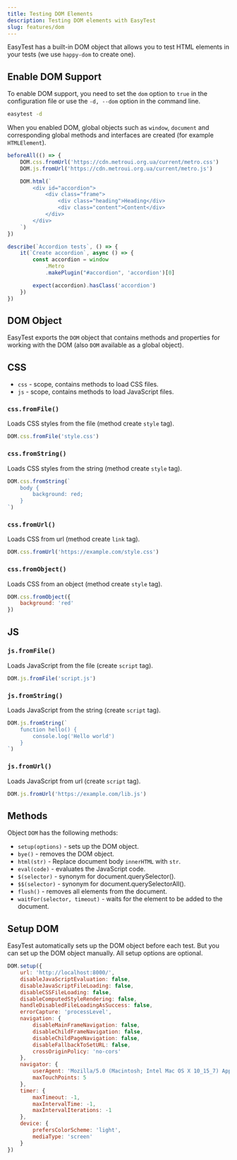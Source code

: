 ```yaml
---
title: Testing DOM Elements
description: Testing DOM elements with EasyTest
slug: features/dom
---
```


EasyTest has a built-in DOM object that allows you to test HTML elements in your tests (we use `happy-dom` to create one).

## Enable DOM Support

To enable DOM support, you need to set the `dom` option to `true` in the configuration file or use the `-d, --dom` option in the command line.

```bash
easytest -d
```

When you enabled DOM, global objects such as `window`, `document` and corresponding global methods and interfaces are created (for example `HTMLElement`).

```js title=example.test.js
beforeAll(() => {
    DOM.css.fromUrl('https://cdn.metroui.org.ua/current/metro.css')
    DOM.js.fromUrl('https://cdn.metroui.org.ua/current/metro.js')

    DOM.html(`
        <div id="accordion">
            <div class="frame">
                <div class="heading">Heading</div>
                <div class="content">Content</div>
            </div>
        </div>
    `)
})

describe(`Accordion tests`, () => {
    it(`Create accordion`, async () => {
        const accordion = window
            .Metro
            .makePlugin("#accordion", 'accordion')[0]

        expect(accordion).hasClass('accordion')
    })
})
```

## DOM Object

EasyTest exports the `DOM` object that contains methods and properties for working with the DOM (also `DOM` available as a global object).

## CSS
+ `css` - scope, contains methods to load CSS files.
+ `js` - scope, contains methods to load JavaScript files.

### `css.fromFile()`  
Loads CSS styles from the file (method create `style` tag). 
```js
DOM.css.fromFile('style.css')
```

### `css.fromString()` 
Loads CSS styles from the string (method create `style` tag). 
```js
DOM.css.fromString(`
    body { 
        background: red; 
    }
`)
```

### `css.fromUrl()` 
Loads CSS from url (method create `link` tag). 
```js
DOM.css.fromUrl('https://example.com/style.css')
```

### `css.fromObject()` 
Loads CSS from an object (method create `style` tag).
```js
DOM.css.fromObject({ 
    background: 'red' 
})
```

## JS

### `js.fromFile()` 
Loads JavaScript from the file (create `script` tag).
```js
DOM.js.fromFile('script.js')
```

### `js.fromString()` 
Loads JavaScript from the string (create `script` tag).
```js
DOM.js.fromString(`
    function hello() {
        console.log('Hello world')
    }
`)
```

### `js.fromUrl()` 
Loads JavaScript from url (create `script` tag).
```js
DOM.js.fromUrl('https://example.com/lib.js')
```


## Methods

Object `DOM` has the following methods:

+ `setup(options)` - sets up the DOM object.
+ `bye()` - removes the DOM object.
+ `html(str)` - Replace document body `innerHTML` with `str`.
+ `eval(code)` - evaluates the JavaScript code.
+ `$(selector)` - synonym for document.querySelector().
+ `$$(selector)` - synonym for document.querySelectorAll().
+ `flush()` - removes all elements from the document.
+ `waitFor(selector, timeout)` - waits for the element to be added to the document.

## Setup DOM
EasyTest automatically sets up the DOM object before each test. But you can set up the DOM object manually. All setup options are optional.

```js
DOM.setup({
    url: 'http://localhost:8000/',
    disableJavaScriptEvaluation: false,
    disableJavaScriptFileLoading: false,
    disableCSSFileLoading: false,
    disableComputedStyleRendering: false,
    handleDisabledFileLoadingAsSuccess: false,
    errorCapture: 'processLevel',
    navigation: {
        disableMainFrameNavigation: false,
        disableChildFrameNavigation: false,
        disableChildPageNavigation: false,
        disableFallbackToSetURL: false,
        crossOriginPolicy: 'no-cors'
    },
    navigator: {
        userAgent: 'Mozilla/5.0 (Macintosh; Intel Mac OS X 10_15_7) AppleWebKit/537.36 (KHTML, like Gecko) Chrome/130.0.0.0 Safari/537.36',
        maxTouchPoints: 5
    },
    timer: { 
        maxTimeout: -1, 
        maxIntervalTime: -1, 
        maxIntervalIterations: -1 
    },
    device: { 
        prefersColorScheme: 'light', 
        mediaType: 'screen' 
    }
})
```
